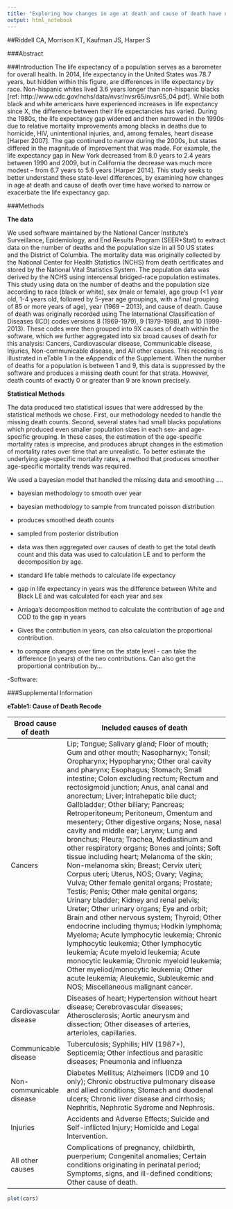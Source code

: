 ```yaml
---
title: "Exploring how changes in age at death and cause of death have narrowed the black-white life expectancy gap over forty-five years in the United States."
output: html_notebook
---
```


##Riddell CA, Morrison KT, Kaufman JS, Harper S 

###Abstract

###Introduction
The life expectancy of a population serves as a barometer for overall health. In 2014, life expectancy in the United States was 78.7 years, but hidden within this figure, are differences in life expectancy by race. Non-hispanic whites lived 3.6 years longer than non-hispanic blacks [ref: http://www.cdc.gov/nchs/data/nvsr/nvsr65/nvsr65_04.pdf]. While both black and white americans have experienced increases in life expectancy since X, the difference between their life expectancies has varied. During the 1980s, the life expectancy gap widened and then narrowed in the 1990s due to relative mortality improvements among blacks in deaths due to homicide, HIV, unintentional injuries, and, among females, heart disease [Harper 2007]. The gap continued to narrow during the 2000s, but states differed in the magnitude of improvement that was made. For example, the life expectancy gap in New York decreased from 8.0 years to 2.4 years between 1990 and 2009, but in California the decrease was much more modest -- from 6.7 years to 5.6 years [Harper 2014]. This study seeks to better understand these state-level differences, by examining how changes in age at death and cause of death over time have worked to narrow or exacerbate the life expectancy gap.

###Methods

**The data**

We used software maintained by the National Cancer Institute's Surveillance, Epidemiology, and End Results Program (SEER*Stat) to extract data on the number of deaths and the population size in all 50 US states and the District of Columbia. The mortality data was originally collected by the National Center for Health Statistics (NCHS) from death certificates and stored by the National Vital Statistics System. The population data was derived by the NCHS using intercensal bridged-race population estimates. This study using data on the number of deaths and the population size according to race (black or white), sex (male or female), age group (<1 year old, 1-4 years old, followed by 5-year age groupings, with a final grouping of 85 or more years of age), year (1969 -- 2013), and cause of death. Cause of death was originally recorded using The International Classification of Diseases (ICD) codes versions 8 (1969-1979), 9 (1979-1998), and 10 (1999-2013). These codes were then grouped into 9X causes of death within the software, which we further aggregated into six broad causes of death for this analysis: Cancers, Cardiovascular disease, Communicable disease, Injuries, Non-communicable disease, and All other causes. This recoding is illustrated in eTable 1 in the eAppendix of the Supplement. When the number of deaths for a population is between 1 and 9, this data is suppressed by the software and produces a missing death count for that strata. However, death counts of exactly 0 or greater than 9 are known precisely. 

**Statistical Methods**

The data produced two statistical issues that were addressed by the statistical methods we chose. First, our methodology needed to handle the missing death counts. Second, several states had small blacks populations which produced even smaller population sizes in each sex- and age-specific grouping. In these cases, the estimation of the age-specific mortality rates is imprecise, and produces abrupt changes in the estimation of mortality rates over time that are unrealistic. To better estimate the underlying age-specific mortality rates, a method that produces smoother age-specific mortality trends was required.

We used a bayesian model that handled the missing data and smoothing .... 

- bayesian methodology to smooth over year
- bayesian methodology to sample from truncated poisson distribution
- produces smoothed death counts 
- sampled from posterior distribution

- data was then aggregated over causes of death to get the total death count and this data was used to calculation LE and to perform the decomposition by age.
- standard life table methods to calculate life expectancy
- gap in life expectancy in years was the difference between White and Black LE and was calculated for each year and sex
- Arriaga's decomposition method to calculate the contribution of age and COD to the gap in years
- Gives the contribution in years, can also calculation the proportional contribution.
- to compare changes over time on the state level - can take the difference (in years) of the two contributions. Can also get the proportional contribution by...

-Software: 


###Supplemental Information

**eTable1: Cause of Death Recode**

| Broad cause of death     | Included causes of death                                                     |
|--------------------------|------------------------------------------------------------------------------|
| Cancers                   | Lip; Tongue; Salivary gland; Floor of mouth; Gum and other mouth; Nasopharnyx; Tonsil; Oropharynx; Hypopharynx; Other oral cavity and pharynx; Esophagus; Stomach; Small intestine; Colon excluding rectum; Rectum and rectosigmoid junction; Anus, anal canal and anorectum; Liver; Intrahepatic bile duct; Gallbladder; Other biliary; Pancreas; Retroperitoneum; Peritoneum, Omentum and mesentery; Other digestive organs; Nose, nasal cavity and middle ear; Larynx; Lung and bronchus; Pleura; Trachea, Mediastinum and other respiratory organs; Bones and joints; Soft tissue including heart; Melanoma of the skin; Non-melanoma skin; Breast; Cervix uteri; Corpus uteri; Uterus, NOS; Ovary; Vagina; Vulva; Other female genital organs; Prostate; Testis; Penis; Other male genital organs; Urinary bladder; Kidney and renal pelvis; Ureter; Other urinary organs; Eye and orbit; Brain and other nervous system; Thyroid; Other endocrine including thymus; Hodkin lymphoma; Myeloma; Acute lymphocytic leukemia; Chronic lymphocytic leukemia; Other lymphocytic leukemia; Acute myeloid leukemia; Acute monocytic leukemia; Chronic myeloid leukemia; Other myeliod/monocytic leukemia; Other acute leukemia; Aleukemic, Subleukemic and NOS; Miscellaneous malignant cancer. |
| Cardiovascular disease   | Diseases of heart; Hypertension without heart disease; Cerebrovascular diseases; Atherosclerosis; Aortic aneurysm and dissection; Other diseases of arteries, arterioles, capillaries. | 
| Communicable disease     | Tuberculosis; Syphilis; HIV (1987+), Septicemia; Other infectious and parasitic diseases; Pneumonia and influenza |
| Non-communicable disease | Diabetes Mellitus; Alzheimers (ICD9 and 10 only); Chronic obstructive pulmonary disease and allied conditions; Stomach and duodenal ulcers; Chronic liver disease and cirrhosis; Nephritis, Nephrotic Sydrome and Nephrosis.  |
| Injuries                 | Accidents and Adverse Effects; Suicide and Self-inflicted Injury; Homicide and Legal Intervention. |
| All other causes         | Complications of pregnancy, childbirth, puerperium; Congenital anomalies; Certain conditions originating in perinatal period; Symptoms, signs, and ill-defined conditions; Other cause of death. |

```r
plot(cars)
```

